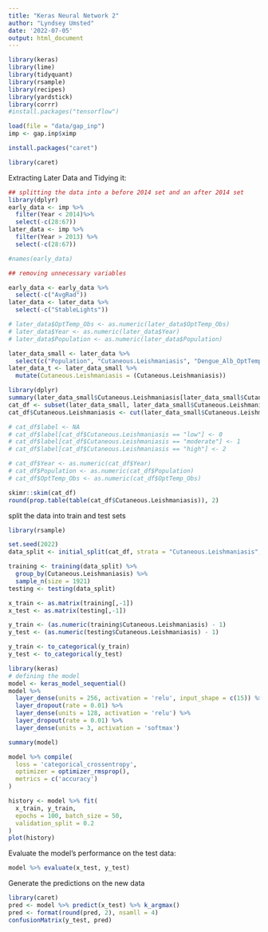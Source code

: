 ---
title: "Keras Neural Network 2"
author: "Lyndsey Umsted"
date: '2022-07-05'
output: html_document
---


```{r}
library(keras)
library(lime)
library(tidyquant)
library(rsample)
library(recipes)
library(yardstick)
library(corrr)
#install.packages("tensorflow")
```

```{r}
load(file = "data/gap_inp")
imp <- gap.inp$ximp
```


```{r}
install.packages("caret")
```

```{r}
library(caret)
```



Extracting Later Data and Tidying it:
```{r}
## splitting the data into a before 2014 set and an after 2014 set
library(dplyr)
early_data <- imp %>%
  filter(Year < 2014)%>%
  select(-c(28:67))
later_data <- imp %>%
  filter(Year > 2013) %>%
  select(-c(28:67))

#names(early_data)

## removing unnecessary variables

early_data <- early_data %>%
  select(-c("AvgRad"))
later_data <- later_data %>%
  select(-c("StableLights"))

# later_data$OptTemp_Obs <- as.numeric(later_data$OptTemp_Obs)
# later_data$Year <- as.numeric(later_data$Year)
# later_data$Population <- as.numeric(later_data$Population)

later_data_small <- later_data %>%
  select(c("Population", "Cutaneous.Leishmaniasis", "Dengue_Alb_OptTemp", "Dengue_Aeg_OptTemp", "Chik_Alb_OptTemp", "Chik_Aeg_OptTemp", "Zika_OptTemp", "Malaria_OptTemp", "LST_Day", "LST_Night", "OptTemp_Obs", "NDVI", "EVI", "Precip", "AvgRad", "SWOccurrence")) 
later_data_t <- later_data_small %>%
  mutate(Cutaneous.Leishmaniasis = (Cutaneous.Leishmaniasis))
```

```{r}
library(dplyr)
summary(later_data_small$Cutaneous.Leishmaniasis[later_data_small$Cutaneous.Leishmaniasis > 0])
cat_df <- subset(later_data_small, later_data_small$Cutaneous.Leishmaniasis > 0)
cat_df$Cutaneous.Leishmaniasis <- cut(later_data_small$Cutaneous.Leishmaniasis[later_data_small$Cutaneous.Leishmaniasis > 0], breaks = c(0, 0.1364497 , 0.4960133, 10^3), labels = c("low", "moderate", "high")) # 33%, 67%, 100%

# cat_df$label <- NA
# cat_df$label[cat_df$Cutaneous.Leishmaniasis == "low"] <- 0
# cat_df$label[cat_df$Cutaneous.Leishmaniasis == "moderate"] <- 1
# cat_df$label[cat_df$Cutaneous.Leishmaniasis == "high"] <- 2

# cat_df$Year <- as.numeric(cat_df$Year)
# cat_df$Population <- as.numeric(cat_df$Population)
# cat_df$OptTemp_Obs <- as.numeric(cat_df$OptTemp_Obs)
```

```{r}
skimr::skim(cat_df)
round(prop.table(table(cat_df$Cutaneous.Leishmaniasis)), 2)
```

split the data into train and test sets
```{r}
library(rsample)

set.seed(2022)
data_split <- initial_split(cat_df, strata = "Cutaneous.Leishmaniasis", prop = 0.8)

training <- training(data_split) %>%
  group_by(Cutaneous.Leishmaniasis) %>%
  sample_n(size = 1921)
testing <- testing(data_split) 

x_train <- as.matrix(training[,-1])
x_test <- as.matrix(testing[,-1])

y_train <- (as.numeric(training$Cutaneous.Leishmaniasis) - 1)
y_test <- (as.numeric(testing$Cutaneous.Leishmaniasis) - 1)

y_train <- to_categorical(y_train)
y_test <- to_categorical(y_test)
```


```{r}
library(keras)
# defining the model
model <- keras_model_sequential() 
model %>% 
  layer_dense(units = 256, activation = 'relu', input_shape = c(15)) %>% 
  layer_dropout(rate = 0.01) %>% 
  layer_dense(units = 128, activation = 'relu') %>%
  layer_dropout(rate = 0.01) %>%
  layer_dense(units = 3, activation = 'softmax')
```

```{r}
summary(model)
```

```{r}
model %>% compile(
  loss = 'categorical_crossentropy',
  optimizer = optimizer_rmsprop(),
  metrics = c('accuracy')
)
```

```{r}
history <- model %>% fit(
  x_train, y_train, 
  epochs = 100, batch_size = 50, 
  validation_split = 0.2
)
plot(history)
```

Evaluate the model’s performance on the test data:
```{r}
model %>% evaluate(x_test, y_test)
```

Generate the predictions on the new data
```{r}
library(caret)
pred <- model %>% predict(x_test) %>% k_argmax()
pred <- format(round(pred, 2), nsamll = 4)
confusionMatrix(y_test, pred)
```






